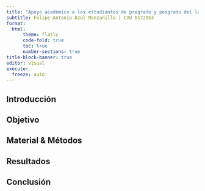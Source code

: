 ```yaml
---
title: "Apoyo académico a los estudiantes de pregrado y posgrado del laboratorio y participación en los seminarios del grupo"
subtitle: Felipe Antonio Dzul Manzanilla | CVU 6172953
format: 
  html:
      theme: flatly
      code-fold: true
      toc: true
      number-sections: true
title-block-banner: true
editor: visual
execute:
  freeze: auto
---
```


## Introducción

## Objetivo

## Material & Métodos

## Resultados

## Conclusión


